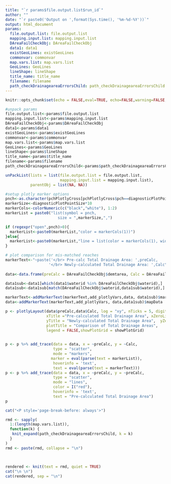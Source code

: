 ```yaml
---
title: "`r params$file.output.list$run_id`"
author: ""
date: "`r paste0('Output on ',format(Sys.time(), '%m-%d-%Y'))`"
output: html_document
params:
  file.output.list: file.output.list
  mapping.input.list: mapping.input.list
  DAreaFailCheckObj: DAreaFailCheckObj 
  data1: data1
  existGeoLines: existGeoLines                                     
  commonvar: commonvar
  map.vars.list: map.vars.list
  GeoLines: GeoLines
  lineShape: lineShape
  title_name: title_name
  filename: filename
  path_checkDrainageareaErrorsChild: path_checkDrainageareaErrorsChild
---
```


```r
knitr::opts_chunk$set(echo = FALSE,eval=TRUE, echo=FALSE,warning=FALSE, message = FALSE)
```

```r
#unpack params
file.output.list<-params$file.output.list
mapping.input.list<-params$mapping.input.list
DAreaFailCheckObj<-params$DAreaFailCheckObj
data1<-params$data1
existGeoLines<-params$existGeoLines
commonvar<-params$commonvar
map.vars.list<-params$map.vars.list
GeoLines<-params$GeoLines
lineShape<-params$lineShape
title_name<-params$title_name
filename<-params$filename
path_checkDrainageareaErrorsChild<-params$path_checkDrainageareaErrorsChild

unPackList(lists = list(file.output.list = file.output.list,
                        mapping.input.list = mapping.input.list),
           parentObj = list(NA, NA)) 

#setup plotly marker options
pnch<-as.character(pchPlotlyCross[pchPlotlyCross$pch==diagnosticPlotPointStyle,]$plotly)
markerSize<-diagnosticPlotPointSize*10
markerCols<-colorNumeric(c("black","white"), 1:2)
markerList = paste0("list(symbol = pnch,
                       size = ",markerSize,",")

if (regexpr("open",pnch)>0){
  markerList<-paste0(markerList,"color = markerCols(1))")
}else{
  markerList<-paste0(markerList,"line = list(color = markerCols(1), width = 0.8),color = markerCols(1))")
}

# plot comparison for mis-matched reaches
markerText<-"~paste('</br> Pre-calc Total Drainage Area: ',preCalc,
                   '</br> Newly-calculated Total Drainage Area: ',Calc"
                   
data<-data.frame(preCalc = DAreaFailCheckObj$demtarea, Calc = DAreaFailCheckObj$demtarea_new)

data1sub<-data1[which(data1$waterid %in% DAreaFailCheckObj$waterid),]
data1sub<-data1sub[match(DAreaFailCheckObj$waterid,data1sub$waterid),]

markerText<-addMarkerText(markerText,add_plotlyVars,data, data1sub)$markerText
data<-addMarkerText(markerText,add_plotlyVars, data,data1sub)$mapData

p <- plotlyLayout(data$preCalc,data$Calc, log = "xy", nTicks = 5, digits = 0,
                  xTitle ="Pre-calculated Total Drainage Area", xZeroLine = TRUE,
                  yTitle = "Newly-calculated Total Drainage Area",  yZeroLine = TRUE,
                  plotTitle = "Comparison of Total Drainage Areas",
                  legend = FALSE,showPlotGrid = showPlotGrid)

  
p <- p %>% add_trace(data = data, x = ~preCalc, y = ~Calc, 
                     type = "scatter", 
                     mode = "markers",
                    marker = eval(parse(text = markerList)),
                     hoverinfo = 'text',
                     text = eval(parse(text = markerText)))
p <- p %>% add_trace(data = data, x = ~preCalc, y = ~preCalc, 
                     type = "scatter", 
                     mode = "lines",
                     color = I("red"),
                     hoverinfo = 'text',
                     text = "Pre-calculated Total Drainage Area")
p

```

```r
cat("<P style='page-break-before: always'>") 
```

```r

rmd <- sapply(
  1:(length(map.vars.list)),
  function(k) {
   knit_expand(path_checkDrainageareaErrorsChild, k = k)
  }
)
rmd <- paste(rmd, collapse = "\n")
        
              
```

```r
rendered <- knit(text = rmd, quiet = TRUE)
cat("\n \n")
cat(rendered, sep = "\n")
```
